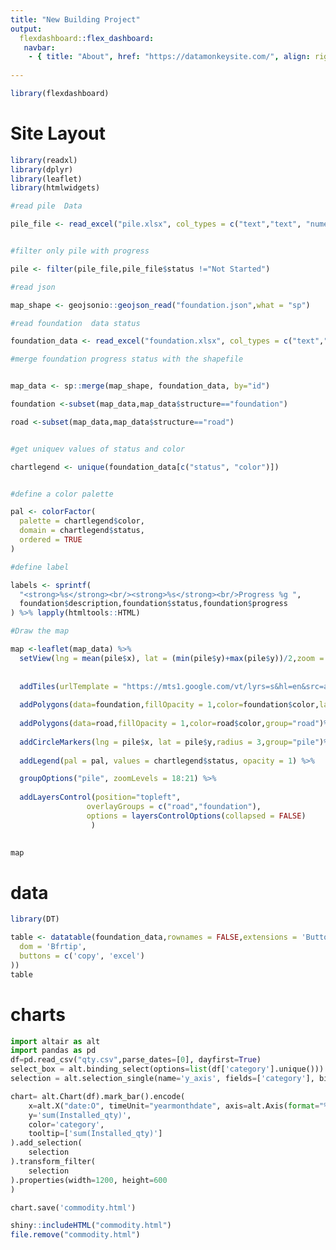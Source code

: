 ---
title: "New Building Project"
output: 
  flexdashboard::flex_dashboard:
   navbar:
    - { title: "About", href: "https://datamonkeysite.com/", align: right }
    
---

```{r setup, include=FALSE}
library(flexdashboard)
```

Site Layout
=====================================



```{r}
library(readxl)
library(dplyr)
library(leaflet)
library(htmlwidgets)

#read pile  Data

pile_file <- read_excel("pile.xlsx", col_types = c("text","text", "numeric", "numeric","text","text"))


#filter only pile with progress

pile <- filter(pile_file,pile_file$status !="Not Started")

#read json

map_shape <- geojsonio::geojson_read("foundation.json",what = "sp")

#read foundation  data status 

foundation_data <- read_excel("foundation.xlsx", col_types = c("text","text","text", "numeric", "text","text"))

#merge foundation progress status with the shapefile


map_data <- sp::merge(map_shape, foundation_data, by="id")

foundation <-subset(map_data,map_data$structure=="foundation")

road <-subset(map_data,map_data$structure=="road")


#get uniquev values of status and color 

chartlegend <- unique(foundation_data[c("status", "color")])


#define a color palette 

pal <- colorFactor(
  palette = chartlegend$color,
  domain = chartlegend$status,
  ordered = TRUE
)

#define label 

labels <- sprintf(
  "<strong>%s</strong><br/><strong>%s</strong><br/>Progress %g ",
  foundation$description,foundation$status,foundation$progress
) %>% lapply(htmltools::HTML)

#Draw the map

map <-leaflet(map_data) %>%
  setView(lng = mean(pile$x), lat = (min(pile$y)+max(pile$y))/2,zoom = 15) %>%
  
  
  addTiles(urlTemplate = "https://mts1.google.com/vt/lyrs=s&hl=en&src=app&x={x}&y={y}&z={z}&s=G", attribution = 'Google') %>%
  
  addPolygons(data=foundation,fillOpacity = 1,color=foundation$color,label = labels,group="foundation")%>%
  
  addPolygons(data=road,fillOpacity = 1,color=road$color,group="road")%>%
  
  addCircleMarkers(lng = pile$x, lat = pile$y,radius = 3,group="pile")%>%
  
  addLegend(pal = pal, values = chartlegend$status, opacity = 1) %>%

  groupOptions("pile", zoomLevels = 18:21) %>%
  
  addLayersControl(position="topleft",
                 overlayGroups = c("road","foundation"),
                 options = layersControlOptions(collapsed = FALSE)
                  )
  

map

```

data
=====================================



```{r}

library(DT)

table <- datatable(foundation_data,rownames = FALSE,extensions = 'Buttons', options = list(
  dom = 'Bfrtip',
  buttons = c('copy', 'excel')
))
table

```


charts
=====================================



```{python,python.reticulate = FALSE}

import altair as alt
import pandas as pd
df=pd.read_csv("qty.csv",parse_dates=[0], dayfirst=True)
select_box = alt.binding_select(options=list(df['category'].unique()))
selection = alt.selection_single(name='y_axis', fields=['category'], bind=select_box)

chart= alt.Chart(df).mark_bar().encode(
    x=alt.X("date:O", timeUnit="yearmonthdate", axis=alt.Axis(format="%d %b %y")),
    y='sum(Installed_qty)',
    color='category',
    tooltip=['sum(Installed_qty)']
).add_selection(
    selection
).transform_filter(
    selection
).properties(width=1200, height=600
)

chart.save('commodity.html')

```

```{r}
shiny::includeHTML("commodity.html") 
file.remove("commodity.html")
```
